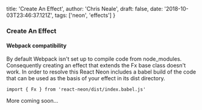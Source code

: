   title: 'Create An Effect',
  author: 'Chris Neale',
  draft: false,
  date: '2018-10-03T23:46:37.121Z',
  tags: ['neon', 'effects']
}

### Create An Effect



#### Webpack compatibility

By default Webpack isn't set up to compile code from node_modules. Consequently creating an effect that extends the Fx base class doesn't work. In order to resolve this React Neon includes a babel build of the code that can be used as the basis of your effect in its dist directory.

`import { Fx } from 'react-neon/dist/index.babel.js'`

More coming soon...